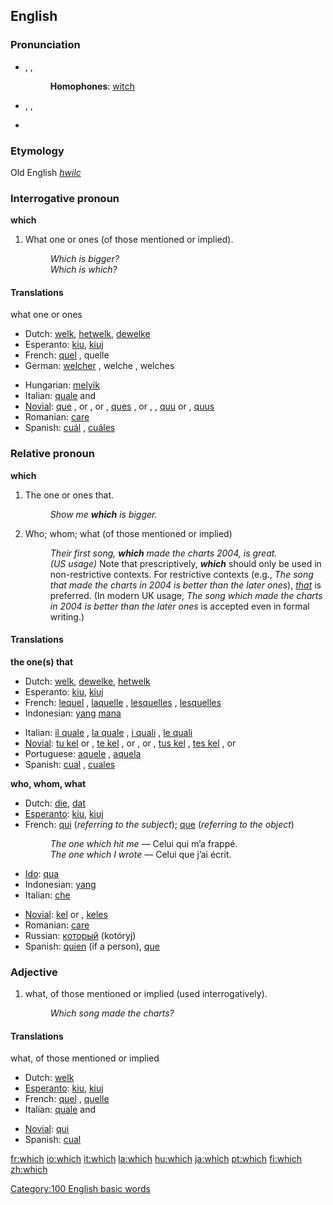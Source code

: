 ==English==

{{rank|by|on|her|24|which|have|or|from}}

===Pronunciation===
*{{AHD|wĭch}}, {{IPA|/wɪtʃ/}}, {{SAMPA|/wItS/}}
*:'''Homophones''': [[witch]]
*{{AHD|hwĭch}}, {{IPA|/ʍɪtʃ/}}, {{SAMPA|/WItS/}}
*{{audio|en-us-which.ogg|Audio (US)}}
===Etymology===
Old English ''[[hwilc]]''

===Interrogative pronoun===
'''which'''

# What one or ones (of those mentioned or implied).
#: ''Which is bigger?''
#: ''Which is which?''

====Translations====
;what one or ones
{{top}}
*Dutch: [[welk]], [[hetwelk]], [[dewelke]]
*Esperanto: [[kiu]], [[kiuj]]
*French: [[quel]] {{m}}, quelle {{f}}
*German: [[welcher]] {{m}}, welche {{f}}, welches {{n}}
{{mid}}
*Hungarian: [[melyik]]
*Italian: [[quale]] {{m}} and {{f}}
*[[Novial]]: [[que]] {{m}}, {{f}} or {{n}}, {{s}} or {{p}}, [[ques]] {{m}}, {{f}} or {{n}}, {{p}}, [[quu]] {{n}} {{s}} or {{p}}, [[quus]] {{n}} {{p}}
*Romanian: [[care]]
*Spanish: [[cuál]] {{s}}, [[cuáles]] {{p}}
{{bottom}}

===Relative pronoun===
'''which'''

# The one or ones that.
#: ''Show me '''which''' is bigger.''
# Who; whom; what (of those mentioned or implied)
#: ''Their first song, '''which''' made the charts 2004, is great.''
#: ''(US usage)'' Note that prescriptively, '''''which''''' should only be used in non-restrictive contexts. For restrictive contexts (e.g., ''The song that made the charts in 2004 is better than the later ones''), ''[[that]]'' is preferred.  (In modern UK usage, ''The song which made the charts in 2004 is better than the later ones'' is accepted even in formal writing.)

====Translations====
'''the one(s) that'''
{{top}}
*Dutch: [[welk]], [[dewelke]], [[hetwelk]]
*Esperanto: [[kiu]], [[kiuj]]
*French: [[lequel]] {{m}}, [[laquelle]] {{f}}, [[lesquelles]] {{p}}, [[lesquelles]] {{f}} {{p}}
*Indonesian: [[yang]] [[mana]]
{{mid}}
*Italian: [[il quale]] {{m}}, [[la quale]] {{f}}, [[i quali]] {{p}}, [[le quali]] {{f}} {{p}}
*[[Novial]]: [[tu kel]] {{n}} {{s}} or {{p}}, [[te kel]] {{m}}, {{f}} or {{n}}, {{s}} or {{p}}, [[tus kel]] {{n}} {{p}}, [[tes kel]] {{m}}, {{f}} or {{n}} {{p}}
*Portuguese: [[aquele]] {{m}}, [[aquela]] {{f}}
*Spanish: [[cual]] {{s}}, [[cuales]] {{p}}
{{bottom}}

'''who, whom, what'''
{{top}}
*Dutch: [[die]], [[dat]]
*[[Esperanto]]: [[kiu]], [[kiuj]]
*French: [[qui]] (''referring to the subject''); [[que]] (''referring to the object'')
*:''The one which hit me'' — Celui qui m’a frappé.
*:''The one which I wrote'' — Celui que j’ai écrit.
*[[Ido]]: [[qua]]
*Indonesian: [[yang]]
*Italian: [[che]]
{{mid}}
*[[Novial]]: [[kel]] {{s}} or {{p}}, [[keles]] {{p}}
*Romanian: [[care]]
*Russian: [[который]] (kotóryj)
*Spanish: [[quien]] (if a person), [[que]]
{{bottom}}

===Adjective===
# what, of those mentioned or implied (used interrogatively).
#: ''Which song made the charts?''

====Translations====
;what, of those mentioned or implied
{{top}}
*Dutch: [[welk]]
*[[Esperanto]]: [[kiu]], [[kiuj]]
*French: [[quel]] {{m}}, [[quelle]] {{f}}
*Italian: [[quale]] {{m}} and {{f}}
{{mid}}
*[[Novial]]: [[qui]]
*Spanish: [[cual]]
{{bottom}}

[[Category:100 English basic words]]

[[fr:which]]
[[io:which]]
[[it:which]]
[[la:which]]
[[hu:which]]
[[ja:which]]
[[pt:which]]
[[fi:which]]
[[zh:which]]